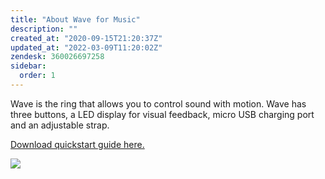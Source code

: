 ```yaml
---
title: "About Wave for Music"
description: ""
created_at: "2020-09-15T21:20:37Z"
updated_at: "2022-03-09T11:20:02Z"
zendesk: 360026697258
sidebar:
  order: 1
---
```


Wave is the ring that allows you to control sound with motion. Wave has three buttons, a LED display for visual feedback, micro USB charging port and an adjustable strap. 

[ Download quickstart guide here. ](/quickstart-guides/wave-for-music.pdf)

![](/images/article_360013429718_image_0.png)
